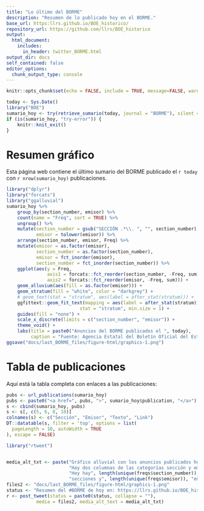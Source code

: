 ```yaml
---
title: "Lo último del BORME"
description: "Resumen de lo publicado hoy en el BORME."
base_url: https:llrs.github.io/BOE_historico/
repository_url: https://github.com/llrs/BOE_historico
output:
  html_document:
    includes:
      in_header: twitter_BORME.html
output_dir: docs
self_contained: false
editor_options: 
  chunk_output_type: console
---
```


```r
knitr::opts_chunk$set(echo = FALSE, include = TRUE, message=FALSE, warning=FALSE, error=FALSE)
```

```r
today <- Sys.Date()
library("BOE")
sumario_hoy <- try(retrieve_sumario(today, journal = "BORME"), silent = TRUE)
if (is(sumario_hoy, "try-error")) {
    knitr::knit_exit()
}
```

# Resumen gráfico

Esta página web contiene el último sumario del BORME publicado el `r today` con `r nrow(sumario_hoy)` publicaciones.

```r
library("dplyr")
library("forcats")
library("ggalluvial")
sumario_hoy %>% 
    group_by(section_number, emisor) %>% 
    count(name = "Freq", sort = TRUE) %>% 
    ungroup() %>% 
    mutate(section_number = gsub("SECCIÓN .*\\. ", "", section_number),
           emisor = tolower(emisor)) %>% 
    arrange(section_number, emisor, Freq) %>% 
    mutate(emisor = as.factor(emisor),
           section_number = as.factor(section_number),
           emisor = fct_inorder(emisor),
           section_number = fct_inorder(section_number)) %>% 
    ggplot(aes(y = Freq, 
               axis1 = forcats::fct_reorder(section_number, -Freq, sum), 
               axis2 = forcats::fct_reorder(emisor, -Freq, sum))) +
    geom_alluvium(aes(fill = as.factor(emisor))) +
    geom_stratum(fill = "white", color = "darkgrey") +
    # geom_text(stat = "stratum", aes(label = after_stat(stratum))) +
    ggfittext::geom_fit_text(mapping = aes(label = after_stat(stratum)), 
                           stat = "stratum", min.size = 1) +
    guides(fill = "none") +
    scale_x_discrete(limits = c("section_number", "emisor")) +
    theme_void() +
    labs(title = paste0("Anuncios del BORME publicados el ", today),
         caption = "Fuente: Agencia Estatal del Boletín Oficial del Estado\nAutor: @Lluis_Revilla")
ggsave("docs/last_BORME_files/figure-html/graphics-1.png")
```

# Tabla de publicaciones

Aquí está la tabla completa con enlaces a las publicaciones:

```r
pubs <- url_publications(sumario_hoy)
pubs <- paste0("<a href=", pubs, ">", sumario_hoy$publication, "</a>")
s <- cbind(sumario_hoy, pubs)
s <- s[, c(5, 6, 8, 10)]
colnames(s) <- c("Sección", "Emisor", "Texto", "Link")
DT::datatable(s, filter = 'top', options = list(
  pageLength = 10, autoWidth = TRUE
), escape = FALSE)

```

```r
library("rtweet")


media_alt_txt <- paste("Gráfico alluvial con los anuncios publicados hoy.",
                       "Hay dos columnas de las categorías sección y emisor, ordenado por frequencia.",
                       "Hoy hay", length(unique(freqs$section_number)), 
                       "secciones y", length(unique(freqs$emisor)), "emisores")
files2 <- "docs/last_BORME_files/figure-html/graphics-1.png"
status <- "Resumen del #BORME de hoy en: https://llrs.github.io/BOE_historico/last_BORME.html"
r <- post_tweet(status = paste0(status, collapse = ""),
           media = files2, media_alt_text = media_alt_txt)
```

